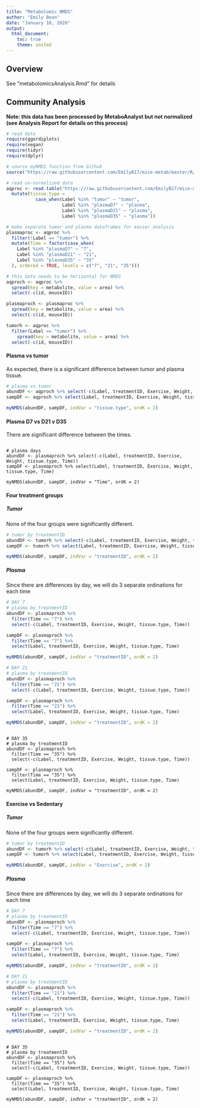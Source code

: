 ---
title: "Metabolomic NMDS"
author: "Emily Bean"
date: "January 10, 2020"
output:
  html_document:
    toc: true
    theme: united
---

## Overview

See "metabolomicsAnalysis.Rmd" for details

## Community Analysis

**Note: this data has been processed by MetaboAnalyst but not normalized (see Analysis Report for details on this process)**

```{r echo = FALSE}
# read data
require(ggordiplots)
require(vegan)
require(tidyr)
require(dplyr)

# source myNMDS function from Github
source("https://raw.githubusercontent.com/EmilyB17/mice-metab/master/R/FUNCTIONmyNMDS.R")

# read un-normalized data
aqproc <- read.table("https://raw.githubusercontent.com/EmilyB17/mice-metab/master/data/aqueousCleanedNotNormalized.txt", header = TRUE, stringsAsFactors = TRUE) %>% 
  mutate(tissue.type =
           case_when(Label %in% "tumor" ~ "tumor",
                     Label %in% "plasmaD7" ~ "plasma",
                     Label %in% "plasmaD21" ~ "plasma",
                     Label %in% "plasmaD35" ~ "plasma"))

# make separate tumor and plasma dataframes for easier analysis 
plasmaproc <- aqproc %>% 
  filter(!Label == "tumor") %>% 
  mutate(Time = factor(case_when(
    Label %in% "plasmaD7" ~ "7",
    Label %in% "plasmaD21" ~ "21",
    Label %in% "plasmaD35" ~ "35"
  ), ordered = TRUE, levels = c("7", "21", "35")))

# this data needs to be horizontal for NMDS
aqproch <- aqproc %>% 
  spread(key = metabolite, value = area) %>% 
  select(-c(id, mouseID))

plasmaproch <- plasmaproc %>% 
  spread(key = metabolite, value = area) %>% 
  select(-c(id, mouseID))

tumorh <- aqproc %>% 
  filter(Label == "tumor") %>% 
    spread(key = metabolite, value = area) %>% 
  select(-c(id, mouseID))


```

#### Plasma vs tumor

As expected, there is a significant difference between tumor and plasma tissue.
```{r}

# plasma vs tumor
abundDF <- aqproch %>% select(-c(Label, treatmentID, Exercise, Weight, tissue.type))
sampDF <- aqproch %>% select(Label, treatmentID, Exercise, Weight, tissue.type)

myNMDS(abundDF, sampDF, indVar = "tissue.type", ordK = 2)

```

#### Plasma D7 vs D21 v D35

There are significant difference between the times.
```{#r}

# plasma days
abundDF <- plasmaproch %>% select(-c(Label, treatmentID, Exercise, Weight, tissue.type, Time))
sampDF <- plasmaproch %>% select(Label, treatmentID, Exercise, Weight, tissue.type, Time)

myNMDS(abundDF, sampDF, indVar = "Time", ordK = 2)

```

#### Four treatment groups

##### Tumor

None of the four groups were significantly different. 
```{r}
# tumor by treatmentID
abundDF <- tumorh %>% select(-c(Label, treatmentID, Exercise, Weight, tissue.type))
sampDF <- tumorh %>% select(Label, treatmentID, Exercise, Weight, tissue.type)

myNMDS(abundDF, sampDF, indVar = "treatmentID", ordK = 2)
```

##### Plasma

Since there are differences by day, we will do 3 separate ordinations for each time
```{r}

# DAY 7
# plasma by treatmentID
abundDF <- plasmaproch %>% 
  filter(Time == "7") %>% 
  select(-c(Label, treatmentID, Exercise, Weight, tissue.type, Time))

sampDF <- plasmaproch %>% 
  filter(Time == "7") %>% 
  select(Label, treatmentID, Exercise, Weight, tissue.type, Time)

myNMDS(abundDF, sampDF, indVar = "treatmentID", ordK = 2)
```

```{r}

# DAY 21
# plasma by treatmentID
abundDF <- plasmaproch %>% 
  filter(Time == "21") %>% 
  select(-c(Label, treatmentID, Exercise, Weight, tissue.type, Time))

sampDF <- plasmaproch %>% 
  filter(Time == "21") %>% 
  select(Label, treatmentID, Exercise, Weight, tissue.type, Time)

myNMDS(abundDF, sampDF, indVar = "treatmentID", ordK = 2)
```

```{#r}

# DAY 35
# plasma by treatmentID
abundDF <- plasmaproch %>% 
  filter(Time == "35") %>% 
  select(-c(Label, treatmentID, Exercise, Weight, tissue.type, Time))

sampDF <- plasmaproch %>% 
  filter(Time == "35") %>% 
  select(Label, treatmentID, Exercise, Weight, tissue.type, Time)

myNMDS(abundDF, sampDF, indVar = "treatmentID", ordK = 2)
```


#### Exercise vs Sedentary

##### Tumor


None of the four groups were significantly different. 
```{r}
# tumor by treatmentID
abundDF <- tumorh %>% select(-c(Label, treatmentID, Exercise, Weight, tissue.type))
sampDF <- tumorh %>% select(Label, treatmentID, Exercise, Weight, tissue.type)

myNMDS(abundDF, sampDF, indVar = "Exercise", ordK = 2)
```

##### Plasma

Since there are differences by day, we will do 3 separate ordinations for each time
```{r}

# DAY 7
# plasma by treatmentID
abundDF <- plasmaproch %>% 
  filter(Time == "7") %>% 
  select(-c(Label, treatmentID, Exercise, Weight, tissue.type, Time))

sampDF <- plasmaproch %>% 
  filter(Time == "7") %>% 
  select(Label, treatmentID, Exercise, Weight, tissue.type, Time)

myNMDS(abundDF, sampDF, indVar = "treatmentID", ordK = 2)
```

```{r}

# DAY 21
# plasma by treatmentID
abundDF <- plasmaproch %>% 
  filter(Time == "21") %>% 
  select(-c(Label, treatmentID, Exercise, Weight, tissue.type, Time))

sampDF <- plasmaproch %>% 
  filter(Time == "21") %>% 
  select(Label, treatmentID, Exercise, Weight, tissue.type, Time)

myNMDS(abundDF, sampDF, indVar = "treatmentID", ordK = 2)
```

```{#r}

# DAY 35
# plasma by treatmentID
abundDF <- plasmaproch %>% 
  filter(Time == "35") %>% 
  select(-c(Label, treatmentID, Exercise, Weight, tissue.type, Time))

sampDF <- plasmaproch %>% 
  filter(Time == "35") %>% 
  select(Label, treatmentID, Exercise, Weight, tissue.type, Time)

myNMDS(abundDF, sampDF, indVar = "treatmentID", ordK = 2)
```

